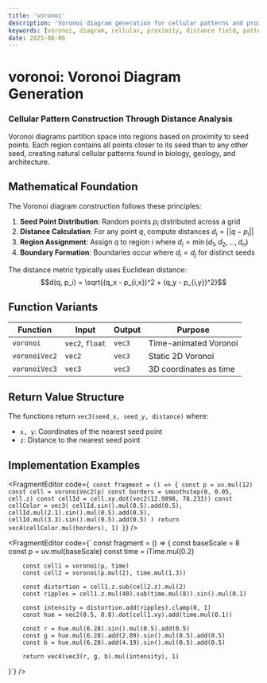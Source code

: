 ```yaml
---
title: 'voronoi'
description: 'Voronoi diagram generation for cellular patterns and proximity-based structures'
keywords: [voronoi, diagram, cellular, proximity, distance field, pattern]
date: 2025-08-06
---
```



# voronoi: Voronoi Diagram Generation

### Cellular Pattern Construction Through Distance Analysis

Voronoi diagrams partition space into regions based on proximity to seed points. Each region contains all points closer to its seed than to any other seed, creating natural cellular patterns found in biology, geology, and architecture.

## Mathematical Foundation

The Voronoi diagram construction follows these principles:

1. **Seed Point Distribution**: Random points $p_i$ distributed across a grid
2. **Distance Calculation**: For any point $q$, compute distances $d_i = ||q - p_i||$
3. **Region Assignment**: Assign $q$ to region $i$ where $d_i = \min(d_1, d_2, ..., d_n)$
4. **Boundary Formation**: Boundaries occur where $d_i = d_j$ for distinct seeds

The distance metric typically uses Euclidean distance:
$$d(q, p_i) = \sqrt{(q_x - p_{i,x})^2 + (q_y - p_{i,y})^2}$$

## Function Variants

| Function      | Input           | Output | Purpose                |
| ------------- | --------------- | ------ | ---------------------- |
| `voronoi`     | `vec2`, `float` | `vec3` | Time-animated Voronoi  |
| `voronoiVec2` | `vec2`          | `vec3` | Static 2D Voronoi      |
| `voronoiVec3` | `vec3`          | `vec3` | 3D coordinates as time |

## Return Value Structure

The functions return `vec3(seed_x, seed_y, distance)` where:

- `x, y`: Coordinates of the nearest seed point
- `z`: Distance to the nearest seed point

## Implementation Examples

<FragmentEditor
        code={`
const fragment = () => {
        const p = uv.mul(12)
        const cell = voronoiVec2(p)
        const borders = smoothstep(0, 0.05, cell.z)
        const cellId = cell.xy.dot(vec2(12.9898, 78.233))
        const cellColor = vec3(
                cellId.sin().mul(0.5).add(0.5),
                cellId.mul(2.1).sin().mul(0.5).add(0.5),
                cellId.mul(3.3).sin().mul(0.5).add(0.5)
        )
        return vec4(cellColor.mul(borders), 1)
}`}
/>

<FragmentEditor
        code={`
const fragment = () => {
        const baseScale = 8
        const p = uv.mul(baseScale)
        const time = iTime.mul(0.2)

        const cell1 = voronoi(p, time)
        const cell2 = voronoi(p.mul(2), time.mul(1.3))

        const distortion = cell1.z.sub(cell2.z).mul(2)
        const ripples = cell1.z.mul(40).sub(time.mul(8)).sin().mul(0.1)

        const intensity = distortion.add(ripples).clamp(0, 1)
        const hue = vec2(0.5, 0.8).dot(cell1.xy).add(time.mul(0.1))

        const r = hue.mul(6.28).sin().mul(0.5).add(0.5)
        const g = hue.mul(6.28).add(2.09).sin().mul(0.5).add(0.5)
        const b = hue.mul(6.28).add(4.19).sin().mul(0.5).add(0.5)

        return vec4(vec3(r, g, b).mul(intensity), 1)

}`}
/>
